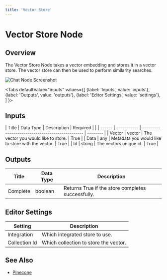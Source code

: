 ```yaml
---
title: 'Vector Store'
---
```


# Vector Store Node


## Overview

The Vector Store Node takes a vector embedding and stores it in a vector store. The vector store can then be used to perform similarity searches.

![Chat Node Screenshot](./assets/vector-store-node.png)

<Tabs
  defaultValue="inputs"
  values={[
    {label: 'Inputs', value: 'inputs'},
    {label: 'Outputs', value: 'outputs'},
    {label: 'Editor Settings', value: 'settings'},
  ]
}>

<TabItem value="inputs">

## Inputs

| Title  | Data Type   | Description                                       | Required |                                                                                                                                                                |
| ------ | ----------- | ------------------------------------------------  | -------- |
| Vector | vector      | The vector you would like to store.               | True     |
| Data   | any         | Metadata you would like to store with the vector. | True     |
| Id     | string      | The vectors unique id.                            | True     |
</TabItem>

<TabItem value="outputs">

## Outputs

| Title    | Data Type | Description                                       |
| -------- | --------- | ------------------------------------------------- |
| Complete | boolean   | Returns True if the store completes successfully. |

</TabItem>

<TabItem value="settings">

## Editor Settings

| Setting         | Description                          | 
| --------------- | ------------------------------------ | 
| Integration     | Which integrated store to use.       |
| Collection Id   | Which collection to store the vector.|


</TabItem>

</Tabs>

## See Also

- [Pinecone](../user-guide/plugins/built-in/pinecone.md)